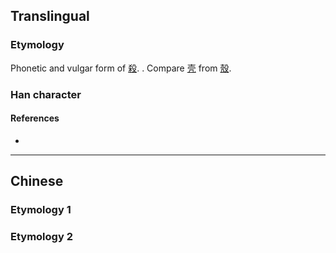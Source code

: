 {{also|殺}}
{{character info/new}}
==Translingual==
{{CJKV-forms|殺|杀|殺|殺}}

===Etymology===
Phonetic and vulgar form of [[殺]]. {{Han simp|殺|f=殳|t=&nbsp;}}. Compare [[壳]] from [[殼]].

===Han character===
{{Han char|rn=75|rad=木|as=02|sn=6|four=|canj=KD,XKD|ids=⿱㐅朩(G),⿱㐅𣎳(T)}}

====References====
* {{Han ref|kx=0510.181|hdz=21155.030|uh=6740|ud=26432}}

----

==Chinese==

===Etymology 1===
{{zh-see|殺}}

===Etymology 2===
{{zh-see|剎|sgs}}